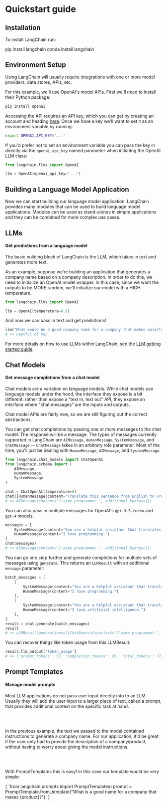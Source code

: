 # Quickstart guide

## Installation

To install LangChain run:


<Tabs>
  <TabItem value="pip" label="Pip" default>
    <CodeBlock language="bash">pip install langchain</CodeBlock>
  </TabItem>
  <TabItem value="conda" label="Conda">
    <CodeBlock language="bash">conda install langchain</CodeBlock>
  </TabItem>
</Tabs>

## Environment Setup

Using LangChain will usually require integrations with one or more model providers, data stores, APIs, etc.

For this example, we'll use OpenAI's model APIs. First we'll need to install their Python package:

```bash
pip install openai
```

Accessing the API requires an API key, which you can get by creating an account and heading [here](https://platform.openai.com/account/api-keys). Once we have a key we'll want to set it as an environment variable by running:

```bash
export OPENAI_API_KEY="..."
```

If you'd prefer not to set an environment variable you can pass the key in directly via the `openai_api_key` named parameter when initiating the OpenAI LLM class:

```python
from langchain.llms import OpenAI

llm = OpenAI(openai_api_key="...")
```

## Building a Language Model Application

Now we can start building our language model application. LangChain provides many modules that can be used to build language model applications. Modules can be used as stand-alones in simple applications and they can be combined for more complex use cases.

## LLMs
#### Get predictions from a language model

The basic building block of LangChain is the LLM, which takes in text and generates more text.

As an example, suppose we're building an application that generates a company name based on a company description. In order to do this, we need to initialize an OpenAI model wrapper. In this case, since we want the outputs to be MORE random, we'll initialize our model with a HIGH temperature.

```python
from langchain.llms import OpenAI

llm = OpenAI(temperature=0.9)
```

And now we can pass in text and get predictions!

```python
llm("What would be a good company name for a company that makes colorful socks?")
# >> Feetful of Fun
```

For more details on how to use LLMs within LangChain, see the [LLM getting started guide](../modules/models/llms/getting_started.ipynb).

## Chat Models
#### Get message completions from a chat model

Chat models are a variation on language models. While chat models use language models under the hood, the interface they expose is a bit different: rather than expose a "text in, text out" API, they expose an interface where "chat messages" are the inputs and outputs.

Chat model APIs are fairly new, so we are still figuring out the correct abstractions.

You can get chat completions by passing one or more messages to the chat model. The response will be a message. The types of messages currently supported in LangChain are `AIMessage`, `HumanMessage`, `SystemMessage`, and `ChatMessage` -- `ChatMessage` takes in an arbitrary role parameter. Most of the time, you'll just be dealing with `HumanMessage`, `AIMessage`, and `SystemMessage`.

```python
from langchain.chat_models import ChatOpenAI
from langchain.schema import (
    AIMessage,
    HumanMessage,
    SystemMessage
)

chat = ChatOpenAI(temperature=0)
chat([HumanMessage(content="Translate this sentence from English to French. I love programming.")])
# >> AIMessage(content="J'aime programmer.", additional_kwargs={})
```

You can also pass in multiple messages for OpenAI's `gpt-3.5-turbo` and `gpt-4` models.

```python
messages = [
    SystemMessage(content="You are a helpful assistant that translates English to French."),
    HumanMessage(content="I love programming.")
]
chat(messages)
# >> AIMessage(content="J'aime programmer.", additional_kwargs={})
```

You can go one step further and generate completions for multiple sets of messages using `generate`. This returns an `LLMResult` with an additional `message` parameter:

```python
batch_messages = [
    [
        SystemMessage(content="You are a helpful assistant that translates English to French."),
        HumanMessage(content="I love programming.")
    ],
    [
        SystemMessage(content="You are a helpful assistant that translates English to French."),
        HumanMessage(content="I love artificial intelligence.")
    ],
]
result = chat.generate(batch_messages)
result
# >> LLMResult(generations=[[ChatGeneration(text="J'aime programmer.", generation_info=None, message=AIMessage(content="J'aime programmer.", additional_kwargs={}))], [ChatGeneration(text="J'aime l'intelligence artificielle.", generation_info=None, message=AIMessage(content="J'aime l'intelligence artificielle.", additional_kwargs={}))]], llm_output={'token_usage': {'prompt_tokens': 57, 'completion_tokens': 20, 'total_tokens': 77}})
```

You can recover things like token usage from this LLMResult:

```python
result.llm_output['token_usage']
# >> {'prompt_tokens': 57, 'completion_tokens': 20, 'total_tokens': 77}
```

## Prompt Templates
#### Manage model prompts

<Tabs>
    <TabItem value="llms" label="LLMs" default>
    <p>
    Most LLM applications do not pass user input directly into to an LLM. Usually they will add the user input to a larger piece of text, called a prompt, that provides additional context on the specific task at hand.
    </p>
    <br></br>
    <p>
    In the previous example, the text we passed to the model contained instructions to generate a company name. For our application, it'd be great if the user only had to provide the description of a company/product, without having to worry about giving the model instructions.
    </p>
    <br></br>
    <p>
    With PromptTemplates this is easy! In this case our template would be very simple:
    </p>

   <CodeBlock language="python">
   {
`from langchain.prompts import PromptTemplate\n
prompt = PromptTemplate.from_template("What is a good name for a company that makes {product}?")`
   }
   </CodeBlock>
    </TabItem>
</Tabs>

